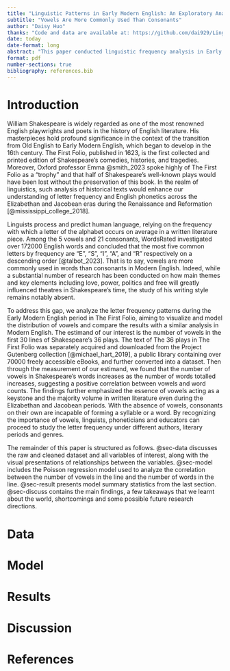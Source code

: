 ```yaml
---
title: "Linguistic Patterns in Early Modern English: An Exploratory Analysis of Letter Frequency in Shakespeare's First Folio"
subtitle: "Vowels Are More Commonly Used Than Consonants"
author: "Daisy Huo"
thanks: "Code and data are available at: https://github.com/dai929/Linguistics_First_Folio.git"
date: today
date-format: long
abstract: "This paper conducted linguistic frequency analysis in Early Modern English by investigating the distribution of vowels and consonants in First Folio, the first collection of William Shakespeare's 36 plays. Downloading from the Project Gutenberg collection and applying the methodology of the Poisson regression model, we would count the number of words along with the number of times vowels appear in the first 30 lines of each play. This analysis revealed a consistent distribution of vowels, highlighting the discovery of trends in Early Modern English language use and a vital impact on linguistic acquisition. These findings matter as word frequency counts are utilized in multidisciplinary research to study the origins and evolution of English literature."
format: pdf
number-sections: true
bibliography: references.bib
---
```


# Introduction {#sec-intro}

William Shakespeare is widely regarded as one of the most renowned English playwrights and poets in the history of English literature. His masterpieces hold profound significance in the context of the transition from Old English to Early Modern English, which began to develop in the 16th century. The First Folio, published in 1623, is the first collected and printed edition of Shakespeare's comedies, histories, and tragedies. Moreover, Oxford professor Emma @smith_2023 spoke highly of The First Folio as a "trophy" and that half of Shakespeare's well-known plays would have been lost without the preservation of this book. In the realm of linguistics, such analysis of historical texts would enhance our understanding of letter frequency and English phonetics across the Elizabethan and Jacobean eras during the Renaissance and Reformation [@mississippi_college_2018].

Linguists process and predict human language, relying on the frequency with which a letter of the alphabet occurs on average in a written literature piece. Among the 5 vowels and 21 consonants, WordsRated investigated over 172000 English words and concluded that the most five common letters by frequency are "E", "S", "I", "A", and "R" respectively on a descending order [@talbot_2023]. That is to say, vowels are more commonly used in words than consonants in Modern English. Indeed, while a substantial number of research has been conducted on how main themes and key elements including love, power, politics and free will greatly influenced theatres in Shakespeare's time, the study of his writing style remains notably absent.

To address this gap, we analyze the letter frequency patterns during the Early Modern English period in The First Folio, aiming to visualize and model the distribution of vowels and compare the results with a similar analysis in Modern English. The estimand of our interest is the number of vowels in the first 30 lines of Shakespeare's 36 plays. The text of The 36 plays in The First Folio was separately acquired and downloaded from the Project Gutenberg collection [@michael_hart_2019], a public library containing over 70000 freely accessible eBooks, and further converted into a dataset. Then through the measurement of our estimand, we found that the number of vowels in Shakespeare's words increases as the number of words totalled increases, suggesting a positive correlation between vowels and word counts. The findings further emphasized the essence of vowels acting as a keystone and the majority volume in written literature even during the Elizabethan and Jacobean periods. With the absence of vowels, consonants on their own are incapable of forming a syllable or a word. By recognizing the importance of vowels, linguists, phoneticians and educators can proceed to study the letter frequency under different authors, literary periods and genres.

The remainder of this paper is structured as follows. @sec-data discusses the raw and cleaned dataset and all variables of interest, along with the visual presentations of relationships between the variables. @sec-model includes the Poisson regression model used to analyze the correlation between the number of vowels in the line and the number of words in the line. @sec-result presents model summary statistics from the last section. @sec-discuss contains the main findings, a few takeaways that we learnt about the world, shortcomings and some possible future research directions.

# Data {#sec-data}

# Model {#sec-model}

# Results {#sec-result}

# Discussion {#sec-discuss}

\newpage

# References {#sec-ref}
